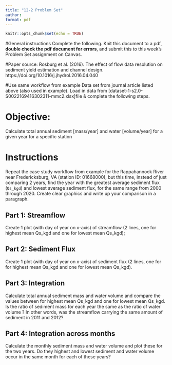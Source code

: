 ```yaml
---
title: "12-2 Problem Set"
author: 
format: pdf
---
```



```r
knitr::opts_chunk$set(echo = TRUE)
```

#General instructions
Complete the following. Knit this document to a pdf, **double check the pdf document for errors**, and submit this to this week's Problem Set assignment on Canvas. 

#Paper source:
Rosburg et al. (2016). The effect of flow data resolution on sediment yield estimation and channel design. https://doi.org/10.1016/j.jhydrol.2016.04.040

#Use same workflow from example 
Data set from journal article listed above (also used in example).
Load in data from [dataset-1-s2.0-S0022169416302311-mmc2.xlsx]file & complete the following steps.

# Objective: 
Calculate total annual sediment [mass/year] and water [volume/year] for a given year for a specific station

# Instructions
Repeat the case study workflow from example for the Rappahannock River near Fredericksburg, VA (station ID: 01668000), but this time, instead of just comparing 2 years, find the year with the greatest average sediment flux (`Qs_kgd`) and lowest average sediment flux, for the same range from 2000 through 2020. Create clear graphics and write up your comparison in a paragraph. 

## Part 1: Streamflow
Create 1 plot (with day of year on x-axis) of streamflow (2 lines, one for highest mean Qs_kgd and one for lowest mean Qs_kgd); 

## Part 2: Sediment Flux
Create 1 plot (with day of year on x-axis) of sediment flux (2 lines, one for for highest mean Qs_kgd and one for lowest mean Qs_kgd).

## Part 3: Integration
Calculate total annual sediment mass and water volume and compare the values between for highest mean Qs_kgd and one for lowest mean Qs_kgd. Is the ratio of sediment mass for each year the same as the ratio of water volume ? In other words, was the streamflow carrying the same amount of sediment in 2011 and 2012? 

## Part 4: Integration across months
Calculate the monthly sediment mass and water volume and plot these for the two years. Do they highest and lowest sediment and water volume occur in the same month for each of these years?
